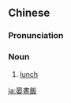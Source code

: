 {{also|晏昼饭}}
==Chinese==
{{zh-forms|s=晏昼饭|type=21}}

===Pronunciation===
{{zh-pron
|c=aan3 zau3 faan6
|cat=n
}}

===Noun===
{{zh-noun}}

# {{lb|zh|Cantonese}} [[lunch]]

[[ja:晏晝飯]]